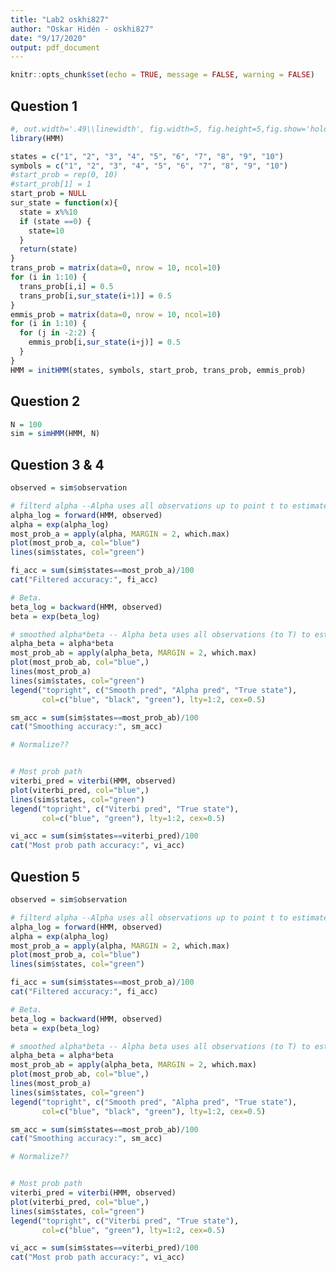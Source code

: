 ```yaml
---
title: "Lab2 oskhi827"
author: "Oskar Hidén - oskhi827"
date: "9/17/2020"
output: pdf_document
---
```


```r
knitr::opts_chunk$set(echo = TRUE, message = FALSE, warning = FALSE)
```

## Question 1
```r
#, out.width='.49\\linewidth', fig.width=5, fig.height=5,fig.show='hold',fig.align='center'
library(HMM)

states = c("1", "2", "3", "4", "5", "6", "7", "8", "9", "10")
symbols = c("1", "2", "3", "4", "5", "6", "7", "8", "9", "10")
#start_prob = rep(0, 10)
#start_prob[1] = 1
start_prob = NULL
sur_state = function(x){
  state = x%%10
  if (state ==0) {
    state=10
  }
  return(state)
}
trans_prob = matrix(data=0, nrow = 10, ncol=10)
for (i in 1:10) {
  trans_prob[i,i] = 0.5
  trans_prob[i,sur_state(i+1)] = 0.5
}
emmis_prob = matrix(data=0, nrow = 10, ncol=10)
for (i in 1:10) {
  for (j in -2:2) {
    emmis_prob[i,sur_state(i+j)] = 0.5
  }
}
HMM = initHMM(states, symbols, start_prob, trans_prob, emmis_prob)

```


## Question 2
```r
N = 100
sim = simHMM(HMM, N)
```

## Question 3 & 4
```r
observed = sim$observation

# filterd alpha --Alpha uses all observations up to point t to estimate Zt
alpha_log = forward(HMM, observed)
alpha = exp(alpha_log)
most_prob_a = apply(alpha, MARGIN = 2, which.max)
plot(most_prob_a, col="blue")
lines(sim$states, col="green")

fi_acc = sum(sim$states==most_prob_a)/100
cat("Filtered accuracy:", fi_acc)

# Beta.
beta_log = backward(HMM, observed)
beta = exp(beta_log)

# smoothed alpha*beta -- Alpha beta uses all observations (to T) to estimate Zt. "which is better"
alpha_beta = alpha*beta
most_prob_ab = apply(alpha_beta, MARGIN = 2, which.max)
plot(most_prob_ab, col="blue",)
lines(most_prob_a)
lines(sim$states, col="green")
legend("topright", c("Smooth pred", "Alpha pred", "True state"),
       col=c("blue", "black", "green"), lty=1:2, cex=0.5)

sm_acc = sum(sim$states==most_prob_ab)/100
cat("Smoothing accuracy:", sm_acc)

# Normalize??


# Most prob path
viterbi_pred = viterbi(HMM, observed)
plot(viterbi_pred, col="blue",)
lines(sim$states, col="green")
legend("topright", c("Viterbi pred", "True state"),
       col=c("blue", "green"), lty=1:2, cex=0.5)

vi_acc = sum(sim$states==viterbi_pred)/100
cat("Most prob path accuracy:", vi_acc)

```

## Question 5
```r
observed = sim$observation

# filterd alpha --Alpha uses all observations up to point t to estimate Zt
alpha_log = forward(HMM, observed)
alpha = exp(alpha_log)
most_prob_a = apply(alpha, MARGIN = 2, which.max)
plot(most_prob_a, col="blue")
lines(sim$states, col="green")

fi_acc = sum(sim$states==most_prob_a)/100
cat("Filtered accuracy:", fi_acc)

# Beta.
beta_log = backward(HMM, observed)
beta = exp(beta_log)

# smoothed alpha*beta -- Alpha beta uses all observations (to T) to estimate Zt. "which is better"
alpha_beta = alpha*beta
most_prob_ab = apply(alpha_beta, MARGIN = 2, which.max)
plot(most_prob_ab, col="blue",)
lines(most_prob_a)
lines(sim$states, col="green")
legend("topright", c("Smooth pred", "Alpha pred", "True state"),
       col=c("blue", "black", "green"), lty=1:2, cex=0.5)

sm_acc = sum(sim$states==most_prob_ab)/100
cat("Smoothing accuracy:", sm_acc)

# Normalize??


# Most prob path
viterbi_pred = viterbi(HMM, observed)
plot(viterbi_pred, col="blue",)
lines(sim$states, col="green")
legend("topright", c("Viterbi pred", "True state"),
       col=c("blue", "green"), lty=1:2, cex=0.5)

vi_acc = sum(sim$states==viterbi_pred)/100
cat("Most prob path accuracy:", vi_acc)

```


